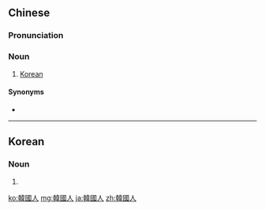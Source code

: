 ==Chinese==
{{zh-forms|s=韩国人|type=21|[[Korea]]}}

===Pronunciation===
{{zh-pron
|m=hánguórén
|c=hon4 gwok3 jan4
|mn=Hân-kok-lâng
|cat=n
}}

===Noun===
{{zh-noun}}

# [[Korean]] {{gloss|person}}

====Synonyms====
* {{zh-l|朝鮮人}}

{{zh-cat|Nationalities}}

----

==Korean==
{{ko-hanjatab}}

===Noun===
{{ko-noun|hj|hangeul=한국인}}

# {{hanja form of|한국인|[[Korean]] (person)}}

[[ko:韓國人]]
[[mg:韓國人]]
[[ja:韓國人]]
[[zh:韓國人]]